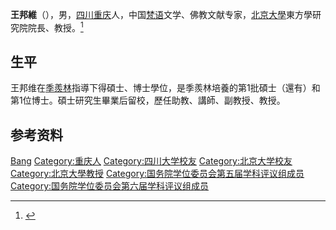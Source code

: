 '''王邦維'''（{{bd|1950年|9月}}），男，[[四川|四川]][[重庆|重庆]]人，中国[[梵语|梵语]]文学、佛教文献专家，[[北京大學|北京大學]]東方學研究院院長、教授。<ref>{{Cite web|title=访季羡林大弟子王邦维 谈义净法师与东南亚|url=http://www.pkuef.org/info/1166/2480.htm|access-date=2021-06-23|work=北大教育基金会|archive-date=2021-06-24|archive-url=https://web.archive.org/web/20210624205515/http://www.pkuef.org/info/1166/2480.htm|dead-url=no}}</ref>

== 生平 ==
王邦维在[[季羨林|季羨林]]指導下得碩士、博士學位，是季羨林培養的第1批碩士（還有）和第1位博士。碩士研究生畢業后留校，歷任助教、講師、副教授、教授。

== 参考资料 ==
{{reflist}}

{{国务院学位委员会第五届学科评议组/外国语言文学}}
{{国务院学位委员会第六届学科评议组/外国语言文学}}

{{Authority control}}
{{DEFAULTSORT:Wang王}}
[[Category:王姓|Bang]]
[[Category:重庆人|Category:重庆人]]
[[Category:四川大学校友|Category:四川大学校友]]
[[Category:北京大学校友|Category:北京大学校友]]
[[Category:北京大學教授|Category:北京大學教授]]
[[Category:国务院学位委员会第五届学科评议组成员|Category:国务院学位委员会第五届学科评议组成员]]
[[Category:国务院学位委员会第六届学科评议组成员|Category:国务院学位委员会第六届学科评议组成员]]

{{China-academic-bio-stub}}